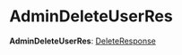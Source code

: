 
# AdminDeleteUserRes

 **AdminDeleteUserRes**: [DeleteResponse](../../interfaces/medusa.DeleteResponse/page.mdx)
